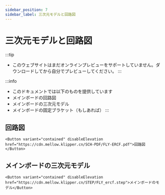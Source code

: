 ```yaml
---
sidebar_position: 7
sidebar_label: 三次元モデルと回路図
---
```




# 三次元モデルと回路図


:::tip
* このウェブサイトはまだオンラインプレビューをサポートしていません。ダウンロードしてから自分でプレビューしてください。
:::

:::info
* このドキュメントでは以下のものを提供しています
* メインボードの回路図
* メインボードの三次元モデル
* メインボードの固定ブラケット（もしあれば）
:::

## 回路図

    <Button variant="contained" disableElevation href="https://cdn.mellow.klipper.cn/SCH-PDF/FLY-ERCF.pdf">回路図</Button>


## メインボードの三次元モデル

    <Button variant="contained" disableElevation href="https://cdn.mellow.klipper.cn/STEP/FLY_ercf.step">メインボードのモデル</Button>